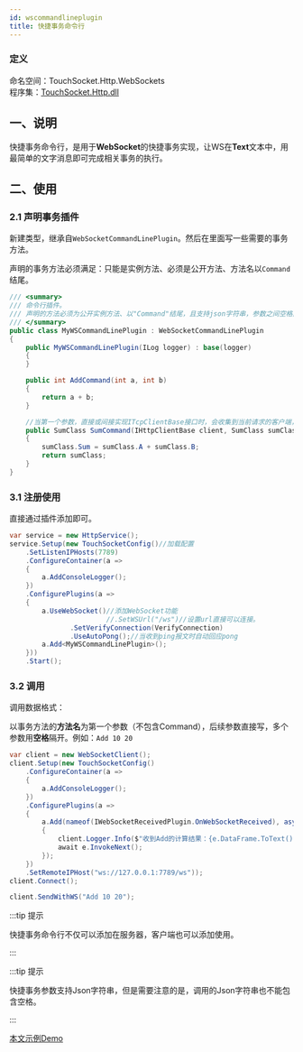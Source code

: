 ```yaml
---
id: wscommandlineplugin
title: 快捷事务命令行
---
```


### 定义

命名空间：TouchSocket.Http.WebSockets <br/>
程序集：[TouchSocket.Http.dll](https://www.nuget.org/packages/TouchSocket.Http)

## 一、说明

快捷事务命令行，是用于**WebSocket**的快捷事务实现，让WS在**Text**文本中，用最简单的文字消息即可完成相关事务的执行。

## 二、使用

### 2.1 声明事务插件

新建类型，继承自`WebSocketCommandLinePlugin`。然后在里面写一些需要的事务方法。

声明的事务方法必须满足：只能是实例方法、必须是公开方法、方法名以`Command`结尾。

```csharp showLineNumbers
/// <summary>
/// 命令行插件。
/// 声明的方法必须为公开实例方法、以"Command"结尾，且支持json字符串，参数之间空格隔开。
/// </summary>
public class MyWSCommandLinePlugin : WebSocketCommandLinePlugin
{
    public MyWSCommandLinePlugin(ILog logger) : base(logger)
    {
    }

    public int AddCommand(int a, int b)
    {
        return a + b;
    }

    //当第一个参数，直接或间接实现ITcpClientBase接口时，会收集到当前请求的客户端，从而可以获取IP等。
    public SumClass SumCommand(IHttpClientBase client, SumClass sumClass)
    {
        sumClass.Sum = sumClass.A + sumClass.B;
        return sumClass;
    }
}
```

### 3.1 注册使用

直接通过插件添加即可。

```csharp {14}
var service = new HttpService();
service.Setup(new TouchSocketConfig()//加载配置
    .SetListenIPHosts(7789)
    .ConfigureContainer(a =>
    {
        a.AddConsoleLogger();
    })
    .ConfigurePlugins(a =>
    {
        a.UseWebSocket()//添加WebSocket功能
                        //.SetWSUrl("/ws")//设置url直接可以连接。
               .SetVerifyConnection(VerifyConnection)
               .UseAutoPong();//当收到ping报文时自动回应pong
        a.Add<MyWSCommandLinePlugin>();
    }))
    .Start();
```

### 3.2 调用

调用数据格式：

以事务方法的**方法名**为第一个参数（不包含Command），后续参数直接写，多个参数用**空格**隔开。例如：`Add 10 20`

```csharp {18} 
var client = new WebSocketClient();
client.Setup(new TouchSocketConfig()
    .ConfigureContainer(a =>
    {
        a.AddConsoleLogger();
    })
    .ConfigurePlugins(a =>
    {
        a.Add(nameof(IWebSocketReceivedPlugin.OnWebSocketReceived), async (IHttpClientBase c, WSDataFrameEventArgs e) =>
        {
            client.Logger.Info($"收到Add的计算结果：{e.DataFrame.ToText()}");
            await e.InvokeNext();
        });
    })
    .SetRemoteIPHost("ws://127.0.0.1:7789/ws"));
client.Connect();

client.SendWithWS("Add 10 20");
```

:::tip 提示

快捷事务命令行不仅可以添加在服务器，客户端也可以添加使用。

:::  

:::tip 提示

快捷事务参数支持Json字符串，但是需要注意的是，调用的Json字符串也不能包含空格。

:::  


[本文示例Demo](https://gitee.com/RRQM_Home/TouchSocket/tree/master/examples/WebSocket/WebSocketConsoleApp)